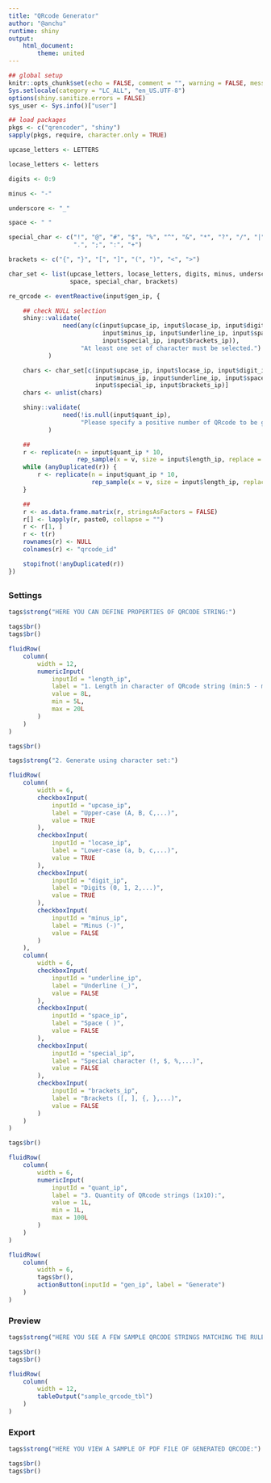 ```yaml
---
title: "QRcode Generator"
author: "@anchu"
runtime: shiny
output:
    html_document:
        theme: united
---
```


```r

## global setup
knitr::opts_chunk$set(echo = FALSE, comment = "", warning = FALSE, message = FALSE)
Sys.setlocale(category = "LC_ALL", "en_US.UTF-8")
options(shiny.sanitize.errors = FALSE)
sys_user <- Sys.info()["user"]

## load packages
pkgs <- c("qrencoder", "shiny")
sapply(pkgs, require, character.only = TRUE)

```

```r

upcase_letters <- LETTERS

locase_letters <- letters

digits <- 0:9

minus <- "-"

underscore <- "_"

space <- " "

special_char <- c("!", "@", "#", "$", "%", "^", "&", "*", "?", "/", "|", ",",
                  ".", ";", ":", "+")

brackets <- c("{", "}", "[", "]", "(", ")", "<", ">")

char_set <- list(upcase_letters, locase_letters, digits, minus, underscore,
                 space, special_char, brackets)

```

```r

re_qrcode <- eventReactive(input$gen_ip, {

    ## check NULL selection
    shiny::validate(
               need(any(c(input$upcase_ip, input$locase_ip, input$digit_ip,
                          input$minus_ip, input$underline_ip, input$space_ip,
                          input$special_ip, input$brackets_ip)),
                    "At least one set of character must be selected.")
           )

    chars <- char_set[c(input$upcase_ip, input$locase_ip, input$digit_ip,
                        input$minus_ip, input$underline_ip, input$space_ip,
                        input$special_ip, input$brackets_ip)]
    chars <- unlist(chars)

    shiny::validate(
               need(!is.null(input$quant_ip),
                    "Please specify a positive number of QRcode to be generated.")
           )

    ##
    r <- replicate(n = input$quant_ip * 10,
                   rep_sample(x = v, size = input$length_ip, replace = TRUE))
    while (anyDuplicated(r)) {
        r <- replicate(n = input$quant_ip * 10,
                       rep_sample(x = v, size = input$length_ip, replace = TRUE))
    }

    ##
    r <- as.data.frame.matrix(r, stringsAsFactors = FALSE)
    r[] <- lapply(r, paste0, collapse = "")
    r <- r[1, ]
    r <- t(r)
    rownames(r) <- NULL
    colnames(r) <- "qrcode_id"

    stopifnot(!anyDuplicated(r))
})

```


## {.tabset}

### Settings ###


```r

tags$strong("HERE YOU CAN DEFINE PROPERTIES OF QRCODE STRING:")

tags$br()
tags$br()

fluidRow(
    column(
        width = 12,
        numericInput(
            inputId = "length_ip",
            label = "1. Length in character of QRcode string (min:5 - max:20):",
            value = 8L,
            min = 5L,
            max = 20L
        )
    )
)

tags$br()

tags$strong("2. Generate using character set:")

fluidRow(
    column(
        width = 6,
        checkboxInput(
            inputId = "upcase_ip",
            label = "Upper-case (A, B, C,...)",
            value = TRUE
        ),
        checkboxInput(
            inputId = "locase_ip",
            label = "Lower-case (a, b, c,...)",
            value = TRUE
        ),
        checkboxInput(
            inputId = "digit_ip",
            label = "Digits (0, 1, 2,...)",
            value = TRUE
        ),
        checkboxInput(
            inputId = "minus_ip",
            label = "Minus (-)",
            value = FALSE
        )
    ),
    column(
        width = 6,
        checkboxInput(
            inputId = "underline_ip",
            label = "Underline (_)",
            value = FALSE
        ),
        checkboxInput(
            inputId = "space_ip",
            label = "Space ( )",
            value = FALSE
        ),
        checkboxInput(
            inputId = "special_ip",
            label = "Special character (!, $, %,...)",
            value = FALSE
        ),
        checkboxInput(
            inputId = "brackets_ip",
            label = "Brackets ([, ], {, },...)",
            value = FALSE
        )
    )
)

tags$br()

fluidRow(
    column(
        width = 6,
        numericInput(
            inputId = "quant_ip",
            label = "3. Quantity of QRcode strings (1x10):",
            value = 1L,
            min = 1L,
            max = 100L
        )
    )
)

fluidRow(
    column(
        width = 6,
        tags$br(),
        actionButton(inputId = "gen_ip", label = "Generate")
    )
)


```

### Preview ###

```r

tags$strong("HERE YOU SEE A FEW SAMPLE QRCODE STRINGS MATCHING THE RULES SPECIFIED ON THE SETTINGS:")

tags$br()
tags$br()

fluidRow(
    column(
        width = 12,
        tableOutput("sample_qrcode_tbl")
    )
)

```

### Export ###

```r

tags$strong("HERE YOU VIEW A SAMPLE OF PDF FILE OF GENERATED QRCODE:")

tags$br()
tags$br()

```
